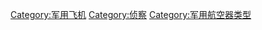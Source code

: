 {{Commons category|Reconnaissance aircraft}}
{{Catmore}}

[[Category:军用飞机|Category:军用飞机]]
[[Category:侦察|Category:侦察]]
[[Category:军用航空器类型|Category:军用航空器类型]]